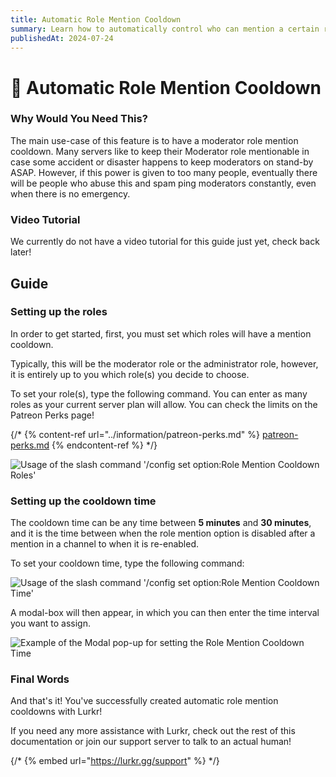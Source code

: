 ```yaml
---
title: Automatic Role Mention Cooldown
summary: Learn how to automatically control who can mention a certain role!
publishedAt: 2024-07-24
---
```



# 👑 Automatic Role Mention Cooldown

### Why Would You Need This?

The main use-case of this feature is to have a moderator role mention cooldown. Many servers like to keep their Moderator role mentionable in case some accident or disaster happens to keep moderators on stand-by ASAP. However, if this power is given to too many people, eventually there will be people who abuse this and spam ping moderators constantly, even when there is no emergency.

### Video Tutorial

We currently do not have a video tutorial for this guide just yet, check back later!

## Guide

### Setting up the roles

In order to get started, first, you must set which roles will have a mention cooldown.

Typically, this will be the moderator role or the administrator role, however, it is entirely up to you which role(s) you decide to choose.

To set your role(s), type the following command. You can enter as many roles as your current server plan will allow. You can check the limits on the Patreon Perks page!

{/* {% content-ref url="../information/patreon-perks.md" %}
[patreon-perks.md](../information/patreon-perks.md)
{% endcontent-ref %} */}

<Image
	className="mx-auto mt-2"
	src={settingRoleMentionCooldownRolesImg}
	alt="Usage of the slash command '/config set option:Role Mention Cooldown Roles'"
	width={593}
	height={94}
/>

### Setting up the cooldown time

The cooldown time can be any time between **5 minutes** and **30 minutes**, and it is the time between when the role mention option is disabled after a mention in a channel to when it is re-enabled.

To set your cooldown time, type the following command:

<Image
	className="mx-auto mt-2"
	src={settingRoleMentionCooldownTimeImg}
	alt="Usage of the slash command '/config set option:Role Mention Cooldown Time'"
	width={510}
	height={100}
/>

A modal-box will then appear, in which you can then enter the time interval you want to assign.

<Image
	className="mx-auto mt-2"
	src={modalSetRoleMentionCooldownTimeImg}
	alt="Example of the Modal pop-up for setting the Role Mention Cooldown Time"
	width={455}
	height={298}
/>

### Final Words

And that's it! You've successfully created automatic role mention cooldowns with Lurkr!

If you need any more assistance with Lurkr, check out the rest of this documentation or join our support server to talk to an actual human!

{/* {% embed url="https://lurkr.gg/support" %} */}
